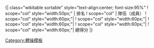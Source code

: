 <noinclude>{| </noinclude>class="wikitable sortable" style="text-align:center; font-size:95%"
! scope="col" style="width:50px;" | 排名 
! scope="col" | 隊伍（成員） 
! scope="col" style="width:60px;"| {{Vault}} 
! scope="col" style="width:60px;"| {{Uneven bars}} 
! scope="col" style="width:60px;"| {{Balance beam}} 
! scope="col" style="width:60px;"| {{Floor (gymnastics)}} 
! scope="col" style="width:60px;"| 總得分<noinclude>
|}
[[Category:體操模板]]
</noinclude>